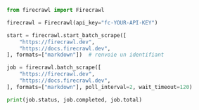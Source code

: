 ```python Python
from firecrawl import Firecrawl

firecrawl = Firecrawl(api_key="fc-YOUR-API-KEY")

start = firecrawl.start_batch_scrape([
    "https://firecrawl.dev",
    "https://docs.firecrawl.dev",
], formats=["markdown"])  # renvoie un identifiant

job = firecrawl.batch_scrape([
    "https://firecrawl.dev",
    "https://docs.firecrawl.dev",
], formats=["markdown"], poll_interval=2, wait_timeout=120)

print(job.status, job.completed, job.total)
```

